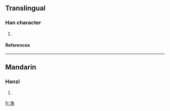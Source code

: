 ==Translingual==
===Han character===
{{Han char|rn=85|rad=水|as=12|sn=15|four=3013<sub>1</sub>|canj=水人土火 (EOGF)}}
# {{defn|Han|sort=水12}}
====References====
{{Han ref|kx=0648.320|dkj=18223|dj=1058.170|hdz=31744.010|uh=6F50|ud=28496|bh=E64E|bd=58958}}

----
==Mandarin==
===Hanzi===
{{cmn-hanzi|pin=[[bō]] ([[bo1]]), [[jiào]] ([[jiao4]])|wg=po<sup>1</sup>, chiao<sup>4</sup>}}
# {{defn|Mandarin}}

[[fr:潐]]